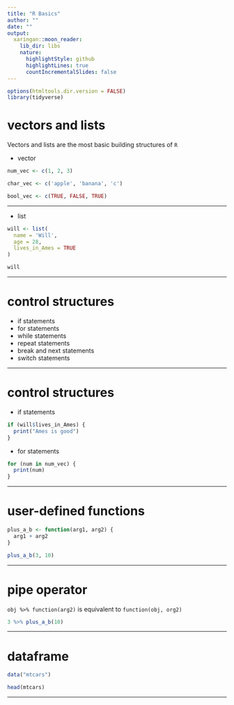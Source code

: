 ```yaml
---
title: "R Basics"
author: ""
date: ""
output: 
  xaringan::moon_reader:
    lib_dir: libs
    nature:
      highlightStyle: github
      highlightLines: true
      countIncrementalSlides: false
---
```


```r
options(htmltools.dir.version = FALSE)
library(tidyverse)
```

# vectors and lists

Vectors and lists are the most basic building structures of `R`

+ vector

```r
num_vec <- c(1, 2, 3)

char_vec <- c('apple', 'banana', 'c')

bool_vec <- c(TRUE, FALSE, TRUE)
```

---

+ list

```r
will <- list(
  name = 'Will',
  age = 28,
  lives_in_Ames = TRUE
)

will
```

---

# control structures

+ if statements
+ for statements
+ while statements
+ repeat statements
+ break and next statements
+ switch statements

---

# control structures

+ if statements

```r
if (will$lives_in_Ames) {
  print("Ames is good")
}
```

+ for statements

```r
for (num in num_vec) {
  print(num)
}
```

---

# user-defined functions

```r
plus_a_b <- function(arg1, arg2) {
  arg1 + arg2
}

plus_a_b(3, 10)
```

---

# pipe operator

`obj %>% function(arg2)` is equivalent to `function(obj, org2)`

```r
3 %>% plus_a_b(10)
```

---

# dataframe

```r
data("mtcars")

head(mtcars)
```

---
